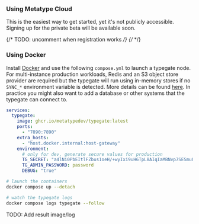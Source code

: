 

### Using Metatype Cloud

This is the easiest way to get started, yet it's not publicly accessible. Signing up for the private beta will be available soon.

{/* TODO: uncomment when registration works */}
{/* <Newsletter /> */}

### Using Docker

Install [Docker](https://docs.docker.com/get-docker/) and use the following `compose.yml` to launch a typegate node. For multi-instance production workloads, Redis and an S3 object store provider are required but the typegate will run using in-memory stores if no `SYNC_*` environment variable is detected. More details can be found [here](/docs/reference/typegate/synchronization). In practice you might also want to add a database or other systems that the typegate can connect to.

```yml
services:
  typegate:
    image: ghcr.io/metatypedev/typegate:latest
    ports:
      - "7890:7890"
    extra_hosts:
      - "host.docker.internal:host-gateway"
    environment:
      # only for dev, generate secure values for production
      TG_SECRET: "a4lNi0PbEItlFZbus1oeH/+wyIxi9uH6TpL8AIqIaMBNvp7SESmuUBbfUwC0prxhGhZqHw8vMDYZAGMhSZ4fLw=="
      TG_ADMIN_PASSWORD: password
      DEBUG: "true"
```

```bash
# launch the containers
docker compose up --detach

# watch the typegate logs
docker compose logs typegate --follow
```
  TODO: Add result image/log
